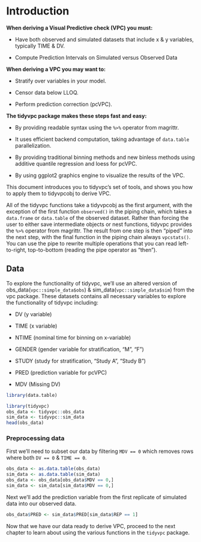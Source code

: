 # Introduction {#intro}

**When deriving a Visual Predictive check (VPC) you must:**

* Have both observed and simulated datasets that include x & y variables, typically TIME & DV.

* Compute Prediction Intervals on Simulated versus Observed Data

**When deriving a VPC you may want to:**

* Stratify over variables in your model.

* Censor data below LLOQ.

* Perform prediction correction (pcVPC).

**The tidyvpc package makes these steps fast and easy:**

* By providing readable syntax using the `%>%` operator from magrittr.

* It uses efficient backend computation, taking advantage of `data.table` parallelization.

* By providing traditional binning methods and new binless methods using additive quantile regression and loess for pcVPC.

* By using ggplot2 graphics engine to visualize the results of the VPC.


This document introduces you to tidyvpc's set of tools, and shows you how to apply them to tidyvpcobj to derive VPC.

All of the tidyvpc functions take a tidyvpcobj as the first argument, with the exception of the first function `observed()` in the piping chain, which takes a `data.frame` or `data.table` of the observed dataset.  Rather than forcing the user to either save intermediate objects or nest functions, tidyvpc provides the `%>%` operator from magrittr. The result from one step is then "piped" into the next step, with the final function in the piping chain always `vpcstats()`.  You can use the pipe to rewrite multiple operations that you can read left-to-right, top-to-bottom (reading the pipe operator as "then").

## Data

To explore the functionality of tidyvpc, we'll use an altered version of obs_data(`vpc::simple_data$obs`) & sim_data(`vpc::simple_data$sim`) from the vpc package. These datasets contains all necessary variables to explore the functionality of tidyvpc including:

* DV (y variable)

* TIME (x variable)

* NTIME (nominal time for binning on x-variable)

* GENDER (gender variable for stratification, "M", "F")

* STUDY (study for stratification, "Study A", "Study B")

* PRED (prediction variable for pcVPC)

* MDV (Missing DV)

```r
library(data.table)
```

```r
library(tidyvpc)
obs_data <- tidyvpc::obs_data
sim_data <- tidyvpc::sim_data
head(obs_data)

```

### Preprocessing data

First we'll need to subset our data by filtering `MDV == 0` which removes rows where both `DV == 0` & `TIME == 0`. 

```r
obs_data <- as.data.table(obs_data)
sim_data <- as.data.table(sim_data)
obs_data <- obs_data[obs_data$MDV == 0,]
sim_data <- sim_data[sim_data$MDV == 0,]
```

Next we'll add the prediction variable from the first replicate of simulated data into our observed data.

```r
obs_data$PRED <- sim_data$PRED[sim_data$REP == 1]
```

Now that we have our data ready to derive VPC, proceed to the next chapter to learn about using the various functions in the `tidyvpc` package. 